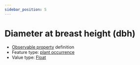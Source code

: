 ```yaml
---
sidebar_position: 5
---
```



# Diameter at breast height (dbh)

- [Observable property](/viewers/dawe-vocabs?uri=https://linked.data.gov.au/def/test/dawe-cv/6e1c8b97-3655-4a22-9647-02f2c756e789) definition
- Feature type: [plant occurrence](http://linked.data.gov.au/def/tern-cv/b311c0d3-4a1a-4932-a39c-f5cdc1afa611)
- Value type: [Float](https://w3id.org/tern/ontologies/tern/Float)


<Example protocolModule="basal-area" observableProperty="https://linked.data.gov.au/def/test/dawe-cv/6e1c8b97-3655-4a22-9647-02f2c756e789" />
